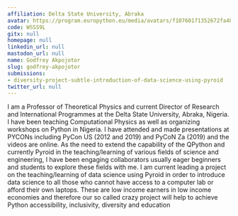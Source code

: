 ```yaml
---
affiliation: Delta State University, Abraka
avatar: https://program.europython.eu/media/avatars/f10760171352672fa48c6534b17e46d8_4aYHWZC.jpg
code: WSSS9L
gitx: null
homepage: null
linkedin_url: null
mastodon_url: null
name: Godfrey Akpojotor
slug: godfrey-akpojotor
submissions:
- diversity-project-subtle-introduction-of-data-science-using-pyroid
twitter_url: null
---
```


I am a Professor of Theoretical Physics and current Director of Research and International Programmes at the Delta State University, Abraka, Nigeria. I have been teaching Computational Physics as well as organizing workshops on Python in Nigeria. I have attended and made presentations at PYCONs including PyCon US (2012 and 2019) and PyCoN Za (2019) and the videos are online. As the need to extend the capability of the QPython and currently Pyroid in the teaching/learning of various fields of science and engineering, I have been engaging collaborators usually eager beginners and students to explore these fields with me.
I am current leading a project on the teaching/learning of data science using Pyroid in order to introduce data science to all those who cannot have access to a computer lab or afford their own laptops. These are low income earners in low income economies and therefore our so called crazy project will help to achieve Python accessibility, inclusivity, diversity and education
